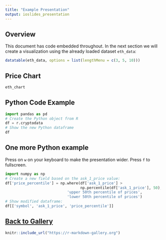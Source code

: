 ```yaml
---
title: "Example Presentation"
output: ioslides_presentation
---
```


## Overview

This document has code embedded throughout. In the next section we will create a visualization using the already loaded dataset `eth_data`:
```r
datatable(eth_data, options = list(lengthMenu = c(3, 5, 10)))
```

## Price Chart

```r
eth_chart
```

## Python Code Example

```python
import pandas as pd
# Create the Python object from R
df = r.cryptodata
# Show the new Python dataframe
df
```

## One more Python example

Press on `w` on your keyboard to make the presentation wider. Press `f` to fullscreen.

```python
import numpy as np
# Create a new field based on the ask_1_price value:
df['price_percentile'] = np.where(df['ask_1_price'] > 
                                  np.percentile(df['ask_1_price'], 50),
                            'upper 50th percentile of prices', 
                            'lower 50th percentile of prices')
# Show modified dataframe:
df[['symbol', 'ask_1_price', 'price_percentile']]
```

## [Back to Gallery](https://r-markdown-gallery.org)

```r
knitr::include_url("https://r-markdown-gallery.org")
```


